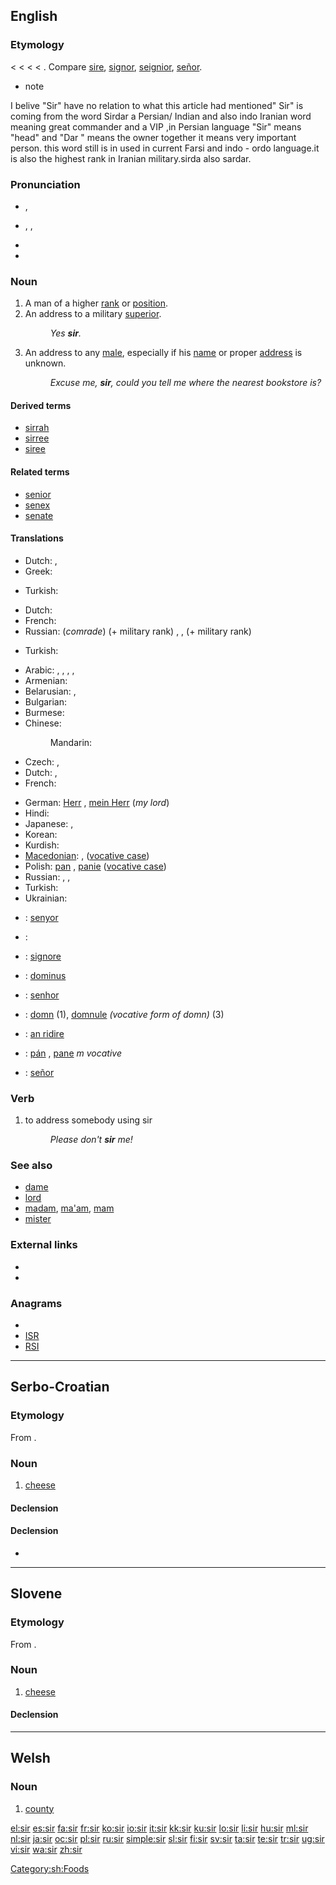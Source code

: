 {{wikipedia|dab=sir (disambiguation)}}
{{also|Sir|sır|sír|sîr|şîr}}
==English==

===Etymology===
< {{etyl|enm}} {{term|sir|lang=enm}} < {{etyl|fro}} {{term|sire||master, sir, lord}} <  {{etyl|la}} {{term|senior||[[older]], [[elder]]|lang=la}} < {{term|senex||old|lang=la}}. Compare [[sire]], [[signor]], [[seignior]], [[señor]].
*note
I belive "Sir" have no relation to what this article had mentioned" Sir" is coming from the word Sirdar a Persian/ Indian and also indo Iranian word meaning great commander and a VIP ,in Persian language "Sir" means "head" and "Dar " means the owner together it means very important person. this word still is in used in current Farsi and indo - ordo language.it is also the highest rank in Iranian military.sirda also sardar.

===Pronunciation===
* {{a|UK}} {{IPA|/sɜː(ɹ)/}}, {{SAMPA|/s3:(r)/}}
* {{a|US}} {{enPR|sûr}}, {{IPA|/sɝ/}}, {{SAMPA|/s3`/}}
* {{audio|en-us-sir.ogg|Audio (US)}}
* {{rhymes|ɜː(r)}}

===Noun===
{{wikipedia|sir|sir (title)}}
{{en-noun|sg=sir or Sir|s}}

# A man of a higher [[rank]] or [[position]].
# An address to a military [[superior]].
#: ''Yes '''sir'''.''
# An address to any [[male]], especially if his [[name]] or proper [[address]] is unknown.
#: ''Excuse me, '''sir''', could you tell me where the nearest bookstore is?''

====Derived terms====
* [[sirrah]]
* [[sirree]]
* [[siree]]

====Related terms====
* [[senior]]
* [[senex]]
* [[senate]]

====Translations====
{{trans-top| man of a higher rank or position}}
* Dutch: {{t+|nl|heer|m}}, {{t+|nl|meneer|m}}
* Greek: {{t|el|Σέρ|m}}
{{trans-mid}}
* Turkish: {{t|tr|efendim}}
{{trans-bottom}}

{{trans-top|address to a military superior}}
* Dutch: {{t+|nl|meneer|m}}
* French: {{t+|fr|monsieur|m}}
* Russian: (''comrade'') {{t+|ru|товарищ|m|tr=továrišč}}  (+ military rank) {{qualifier|in the Soviet/Russian army}}, {{t+|ru|сэр|m|tr=ser}} {{qualifier|in translations from English}}, {{t+|ru|господин|m|tr=gospodín}} (+ military rank) {{qualifier|in the Russian army before 1917}}
{{trans-mid}}
* Turkish: {{t|tr|komutanım}}
{{trans-bottom}}

{{trans-top|address to any male, especially if his name or proper address is unknown}}
* Arabic: {{t|ar|أستاذ|m|tr=ʼustaadh}},  {{t|ar|سيد|m|tr=sáyyid}}, {{t|ar|سيدي|m|tr=sayyidi}},  {{t|ar|حضرتك|m|tr=HaDrátak}},  {{t|ar|أفندي|m|tr='afándiy}}
* Armenian: {{t-|hy|պարոն|tr=paron}}
* Belarusian: {{t|be|спадар|m|tr=spadár|xs=Belarusian}},  {{t-|be|пан|m|tr=pan|xs=Belarusian}}
* Bulgarian: {{t+|bg|господин|m|tr=gospodín}}
* Burmese: {{t-|my|ဦး|tr=u:|sc=Mymr|xs=Burmese}}
* Chinese:
*: Mandarin: {{t-|cmn|先生|tr=xiānsheng|sc=Hani}}
* Czech: {{t+|cs|pan|m}},  {{t+|cs|pán|m}}
* Dutch: {{t+|nl|meneer|m}}, {{t+|nl|mijnheer|m}}
* French: {{t+|fr|monsieur|m}}
{{trans-mid}}
* German: [[Herr]] {{m}}, [[mein Herr]] {{m}} (''my lord'')
* Hindi: {{t|hi|श्रीमान|m|tr=śrīmān|xs=Hindi}}
* Japanese: {{t|ja|だんな|tr=danna}}, {{t|ja|サー|tr=sā}} {{qualifier|in translations from English}}
* Korean: {{t+|ko|선생님|tr=seonsaengnim}}
* Kurdish: {{ku-Arab|[[کاک]]}}
* [[Macedonian]]: {{t-|mk|господин|m|tr=góspodin}},  {{t-|mk|господине|m|tr=gospódine}} ([[vocative case]])
* Polish: [[pan]] {{m}}, [[panie]] {{m}} ([[vocative case]])
* Russian: {{qualifier|obsolete}} {{t+|ru|сударь|m|tr=súdarʹ}},  {{t+|ru|господин|m|tr=gospodín}}, {{t+|ru|сэр|m|tr=ser}} {{qualifier|in translations from English}}
* Turkish: {{t|tr|beyefendi}}
* Ukrainian: {{t-|uk|пан|m|tr=pan|xs=Ukrainian}}
{{trans-bottom}}

{{checktrans-top}}
* {{ttbc|Catalan}}: [[senyor]] {{m}}
* {{fr}}: {{t+|fr|seigneur}} {{m}}
* {{ttbc|Italian}}: [[signore]] {{m}}
* {{ttbc|Latin}}: [[dominus]] {{m}}
{{trans-mid}}
* {{ttbc|Portuguese}}: [[senhor]] {{m}}
* {{ttbc|Romanian}}: [[domn]] {{m}} (1), [[domnule]] ''(vocative form of domn)'' {{m}} (3)
* {{ttbc|Scottish Gaelic}}: [[An Ridire|an ridire]] {{m}}
* {{ttbc|Slovak}}: [[pán]] {{m}}, [[pane]] ''m vocative''
* {{ttbc|Spanish}}: [[señor]] {{m}}
{{trans-bottom}}

===Verb===
{{en-verb}}

# to address somebody using sir
#: ''Please don't '''sir''' me!''

===See also===
* [[dame]]
* [[lord]]
* [[madam]], [[ma'am]], [[mam]]
* [[mister]]

===External links===
* {{R:Webster 1913}}
* {{R:Century 1911}}

===Anagrams===
* {{alphagram|[[IRS#English|IRS]]}}
* [[ISR#English|ISR]]
* [[RSI#English|RSI]]

----

==Serbo-Croatian==

===Etymology===
From {{proto|Slavic|syrъ|lang=sh}}.

===Noun===
{{sh-noun|g=m|head=sȉr|r|сир|си̏р}}

# [[cheese]]

====Declension====
{{sh-decl-noun
|sȉr|sìrevi
|sira|sireva
|siru|sirevima
|sir|sireve
|siru|sirevi
|siru|sirevima
|sirom|sirevima
}}

====Declension====
* {{l|sh|sirni|sȋrnī}}

[[Category:sh:Foods]]

----

==Slovene==

===Etymology===
From {{proto|Slavic|syrъ|lang=sl}}.

===Noun===
{{infl|sl|noun|g=m|dual|sira|plural|siri}}

# [[cheese]]

====Declension====
{{sl-noun-m1}}

----

==Welsh==

===Noun===
{{cy-noun|f|siroedd}}

# [[county]]

[[el:sir]]
[[es:sir]]
[[fa:sir]]
[[fr:sir]]
[[ko:sir]]
[[io:sir]]
[[it:sir]]
[[kk:sir]]
[[ku:sir]]
[[lo:sir]]
[[li:sir]]
[[hu:sir]]
[[ml:sir]]
[[nl:sir]]
[[ja:sir]]
[[oc:sir]]
[[pl:sir]]
[[ru:sir]]
[[simple:sir]]
[[sl:sir]]
[[fi:sir]]
[[sv:sir]]
[[ta:sir]]
[[te:sir]]
[[tr:sir]]
[[ug:sir]]
[[vi:sir]]
[[wa:sir]]
[[zh:sir]]